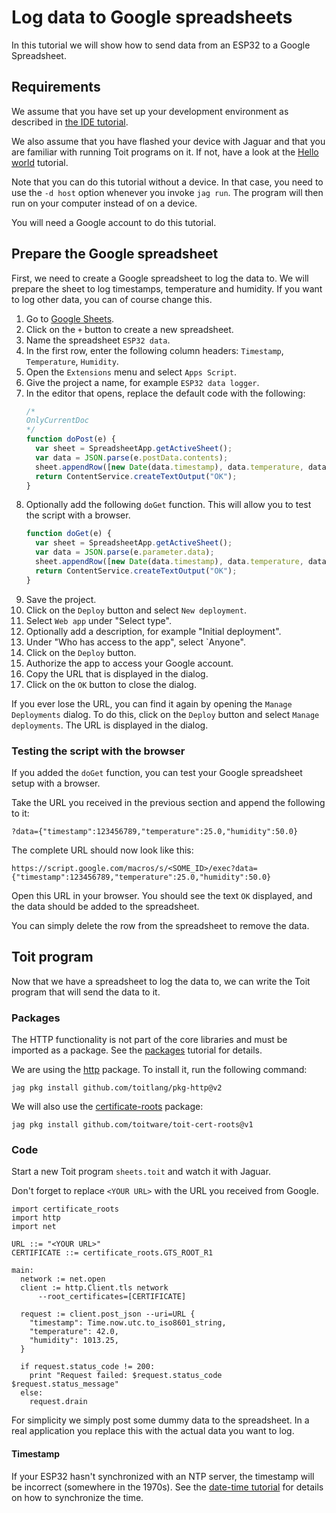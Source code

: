 # Log data to Google spreadsheets
In this tutorial we will show how to send data from an ESP32 to a Google
Spreadsheet.

## Requirements
We assume that you have set up your development environment as described
in [the IDE tutorial](../../setup/ide).

We also assume that you have flashed your device with Jaguar and that
you are familiar with running Toit programs on it.
If not, have a look at the [Hello world](../../setup/firstprogram) tutorial.

Note that you can do this tutorial without a device. In that case,
you need to use the `-d host` option whenever you invoke
`jag run`. The program will then run on your computer instead of on
a device.

You will need a Google account to do this tutorial.

## Prepare the Google spreadsheet
First, we need to create a Google spreadsheet to log the data to. We
will prepare the sheet to log timestamps, temperature and humidity. If
you want to log other data, you can of course change this.

1. Go to [Google Sheets](https://docs.google.com/spreadsheets/).
1. Click on the `+` button to create a new spreadsheet.
1. Name the spreadsheet `ESP32 data`.
1. In the first row, enter the following column headers:
   `Timestamp`, `Temperature`, `Humidity`.
1. Open the `Extensions` menu and select `Apps Script`.
1. Give the project a name, for example `ESP32 data logger`.
1. In the editor that opens, replace the default code with the following:
   ```js
   /*
   OnlyCurrentDoc
   */
   function doPost(e) {
     var sheet = SpreadsheetApp.getActiveSheet();
     var data = JSON.parse(e.postData.contents);
     sheet.appendRow([new Date(data.timestamp), data.temperature, data.humidity]);
     return ContentService.createTextOutput("OK");
   }
   ```
1. Optionally add the following `doGet` function. This will allow you to
   test the script with a browser.
   ```js
   function doGet(e) {
     var sheet = SpreadsheetApp.getActiveSheet();
     var data = JSON.parse(e.parameter.data);
     sheet.appendRow([new Date(data.timestamp), data.temperature, data.humidity]);
     return ContentService.createTextOutput("OK");
   }
   ```
1. Save the project.
1. Click on the `Deploy` button and select `New deployment`.
1. Select `Web app` under "Select type".
1. Optionally add a description, for example "Initial deployment".
1. Under "Who has access to the app", select `Anyone".
1. Click on the `Deploy` button.
1. Authorize the app to access your Google account.
1. Copy the URL that is displayed in the dialog.
1. Click on the `OK` button to close the dialog.

If you ever lose the URL, you can find it again by opening the
`Manage Deployments` dialog. To do this, click on the `Deploy` button and
select `Manage deployments`. The URL is displayed in the dialog.


### Testing the script with the browser
If you added the `doGet` function, you can test your Google spreadsheet
setup with a browser.

Take the URL you received in the previous section and append the following to it:
```
?data={"timestamp":123456789,"temperature":25.0,"humidity":50.0}
```

The complete URL should now look like this:
```
https://script.google.com/macros/s/<SOME_ID>/exec?data={"timestamp":123456789,"temperature":25.0,"humidity":50.0}
```

Open this URL in your browser. You should see the text `OK` displayed, and the
data should be added to the spreadsheet.

You can simply delete the row from the spreadsheet to remove the data.

## Toit program
Now that we have a spreadsheet to log the data to, we can write the Toit
program that will send the data to it.

### Packages
The HTTP functionality is not part of the core libraries and must be
imported as a package. See the [packages](../../setup/packages)
tutorial for details.

We are using the [http](https://pkg.toit.io/package/github.com%2Ftoitlang%2Fpkg-http@v2)
package. To install it, run the following command:

``` shell
jag pkg install github.com/toitlang/pkg-http@v2
```

We will also use the
[certificate-roots](https://pkg.toit.io/package/github.com%2Ftoitware%2Ftoit-cert-roots@v1)
package:

``` shell
jag pkg install github.com/toitware/toit-cert-roots@v1
```

### Code
Start a new Toit program `sheets.toit` and watch it with Jaguar.

Don't forget to replace `<YOUR URL>` with the URL you received from
Google.

``` toit
import certificate_roots
import http
import net

URL ::= "<YOUR URL>"
CERTIFICATE ::= certificate_roots.GTS_ROOT_R1

main:
  network := net.open
  client := http.Client.tls network
      --root_certificates=[CERTIFICATE]

  request := client.post_json --uri=URL {
    "timestamp": Time.now.utc.to_iso8601_string,
    "temperature": 42.0,
    "humidity": 1013.25,
  }

  if request.status_code != 200:
    print "Request failed: $request.status_code $request.status_message"
  else:
    request.drain
```

For simplicity we simply post some dummy data to the spreadsheet. In a real
application you replace this with the actual data you want to log.

#### Timestamp
If your ESP32 hasn't synchronized with an NTP server, the timestamp will be
incorrect (somewhere in the 1970s). See the
[date-time tutorial](../../misc/date-time) for details on how to synchronize
the time.

